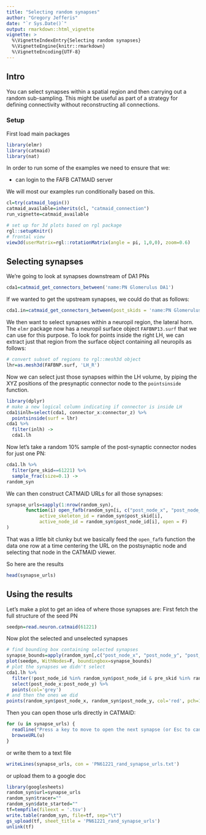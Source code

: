 ```yaml
---
title: "Selecting random synapses"
author: "Gregory Jefferis"
date: "`r Sys.Date()`"
output: rmarkdown::html_vignette
vignette: >
  %\VignetteIndexEntry{Selecting random synapses}
  %\VignetteEngine{knitr::rmarkdown}
  %\VignetteEncoding{UTF-8}
---
```

## Intro
You can select synapses within a spatial region and then carrying out a 
random sub-sampling. This might be useful as part of a strategy for defining
connectivity without reconstructing all connections.

### Setup
First load main packages
```r
library(elmr)
library(catmaid)
library(nat)
```

In order to run some of the examples we need to ensure that we:

* can login to the FAFB CATMAID server

We will most our examples run conditionally based on this.

```r
cl=try(catmaid_login())
catmaid_available=inherits(cl, "catmaid_connection")
run_vignette=catmaid_available

# set up for 3d plots based on rgl package
rgl::setupKnitr()
# frontal view
view3d(userMatrix=rgl::rotationMatrix(angle = pi, 1,0,0), zoom=0.6)
```


## Selecting synapses 

We're going to look at synapses downstream of DA1 PNs

```r
cda1=catmaid_get_connectors_between('name:PN Glomerulus DA1')
```

If we wanted to get the upstream synapses, we could do that as follows:

```r
cda1.in=catmaid_get_connectors_between(post_skids = 'name:PN Glomerulus DA1')
```

We then want to select synapses within a neuropil region, the lateral horn. The
`elmr` package now has a neuropil surface object `FAFBNP13.surf` that we can use
for this purpose. To look for points inside the right LH, we can extract just
that region from the surface object containing all neuropils as follows:

```r
# convert subset of regions to rgl::mesh3d object
lhr=as.mesh3d(FAFBNP.surf, 'LH_R')
```

Now we can select just those synapses within the LH volume, by piping the
XYZ positions of the presynaptic connector node to the `pointsinside` function.

```r
library(dplyr)
# make a new logical column indicating if connector is inside LH
cda1$inlh=select(cda1, connector_x:connector_z) %>% 
  pointsinside(surf = lhr)
cda1 %>%
  filter(inlh) ->
  cda1.lh
```

Now let's take a random 10% sample of the post-synaptic connector nodes for just
one PN:

```r
cda1.lh %>%
  filter(pre_skid==61221) %>%
  sample_frac(size=0.1) ->
random_syn
```

We can then construct CATMAID URLs for all those synapses:

```r
synapse_urls=sapply(1:nrow(random_syn), 
       function(i) open_fafb(random_syn[i, c("post_node_x", "post_node_y", "post_node_z")],
            active_skeleton_id = random_syn$post_skid[i],
            active_node_id = random_syn$post_node_id[i], open = F)
)
```

That was a little bit clunky but we basically feed the `open_fafb` function the
data one row at a time centering the URL on the postsynaptic node and selecting
that node in the CATMAID viewer.

So here are the results

```r
head(synapse_urls)
```

## Using the results

Let's make a plot to get an idea of where those synapses are:
First fetch the full structure of the seed PN

```r
seedpn=read.neuron.catmaid(61221)
```

Now plot the selected and unselected synapses 

```r
# find bounding box containing selected synapses
synapse_bounds=apply(random_syn[,c("post_node_x", "post_node_y", "post_node_z")],2,range)
plot(seedpn, WithNodes=F, boundingbox=synapse_bounds)
# plot the synapses we didn't select
cda1.lh %>%
  filter(!post_node_id %in% random_syn$post_node_id & pre_skid %in% random_syn$pre_skid) %>%
  select(post_node_x:post_node_y) %>%
  points(col='grey')
# and then the ones we did
points(random_syn$post_node_x, random_syn$post_node_y, col='red', pch=19)
```

Then you can open those urls directly in CATMAID:

```r
for (u in synapse_urls) {
  readline("Press a key to move to open the next synapse (or Esc to cancel).")
  browseURL(u)
}
```

or write them to a text file

```r
writeLines(synapse_urls, con = 'PN61221_rand_synapse_urls.txt')
```

or upload them to a google doc

```r
library(googlesheets)
random_syn$url=synapse_urls
random_syn$tracer=""
random_syn$date_started=""
tf=tempfile(fileext = '.tsv')
write.table(random_syn, file=tf, sep="\t")
gs_upload(tf, sheet_title = 'PN61221_rand_synapse_urls')
unlink(tf)
```


